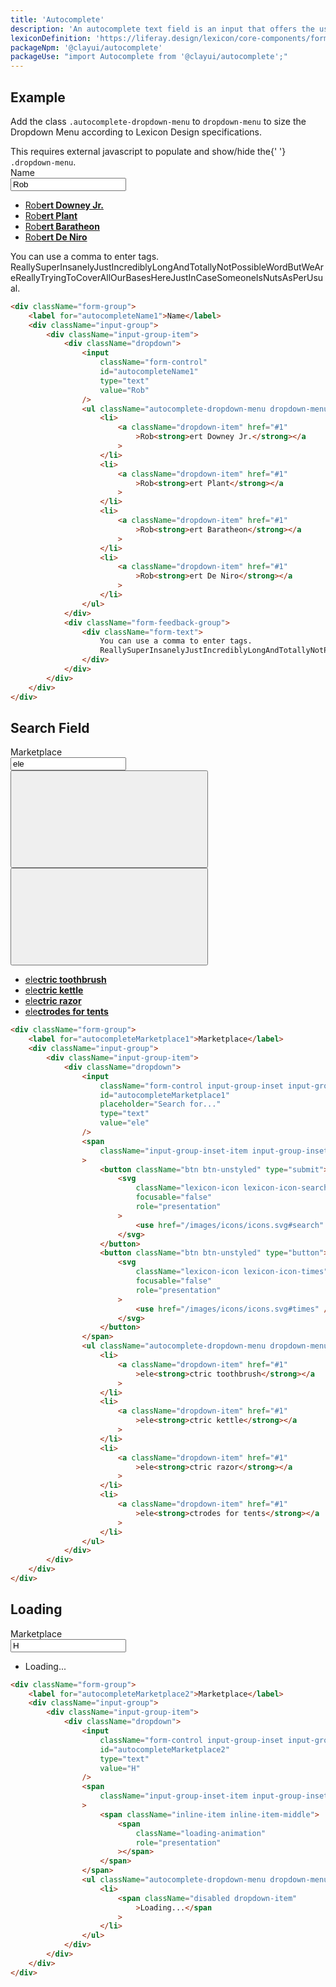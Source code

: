 ```yaml
---
title: 'Autocomplete'
description: 'An autocomplete text field is an input that offers the user text suggestions while they type.'
lexiconDefinition: 'https://liferay.design/lexicon/core-components/forms/text-input-variations/'
packageNpm: '@clayui/autocomplete'
packageUse: "import Autocomplete from '@clayui/autocomplete';"
---
```


## Example

Add the class `.autocomplete-dropdown-menu` to `dropdown-menu` to size the Dropdown Menu according to Lexicon Design specifications.

<div className="clay-site-alert alert alert-warning">
	This requires external javascript to populate and show/hide the{' '}
	<code className="gatsby-code-text">.dropdown-menu</code>.
</div>

<div className="sheet-example" style={{height: '18rem'}}>
	<div className="form-group">
		<div className="clay-autocomplete">
			<label for="autocompleteName1">Name</label>
			<div className="input-group">
				<div className="input-group-item">
					<div className="dropdown">
						<input
							className="form-control"
							id="autocompleteName1"
							type="text"
							value="Rob"
						/>
						<ul className="autocomplete-dropdown-menu dropdown-menu show">
							<li>
								<a className="dropdown-item" href="#1">
									Rob<strong>ert Downey Jr.</strong>
								</a>
							</li>
							<li>
								<a className="dropdown-item" href="#1">
									Rob<strong>ert Plant</strong>
								</a>
							</li>
							<li>
								<a className="dropdown-item" href="#1">
									Rob<strong>ert Baratheon</strong>
								</a>
							</li>
							<li>
								<a className="dropdown-item" href="#1">
									Rob<strong>ert De Niro</strong>
								</a>
							</li>
						</ul>
					</div>
					<div className="form-feedback-group">
						<div className="form-text">
							You can use a comma to enter tags.
							ReallySuperInsanelyJustIncrediblyLongAndTotallyNotPossibleWordButWeAreReallyTryingToCoverAllOurBasesHereJustInCaseSomeoneIsNutsAsPerUsual.
						</div>
					</div>
				</div>
			</div>
		</div>
	</div>
</div>

```html
<div className="form-group">
	<label for="autocompleteName1">Name</label>
	<div className="input-group">
		<div className="input-group-item">
			<div className="dropdown">
				<input
					className="form-control"
					id="autocompleteName1"
					type="text"
					value="Rob"
				/>
				<ul className="autocomplete-dropdown-menu dropdown-menu show">
					<li>
						<a className="dropdown-item" href="#1"
							>Rob<strong>ert Downey Jr.</strong></a
						>
					</li>
					<li>
						<a className="dropdown-item" href="#1"
							>Rob<strong>ert Plant</strong></a
						>
					</li>
					<li>
						<a className="dropdown-item" href="#1"
							>Rob<strong>ert Baratheon</strong></a
						>
					</li>
					<li>
						<a className="dropdown-item" href="#1"
							>Rob<strong>ert De Niro</strong></a
						>
					</li>
				</ul>
			</div>
			<div className="form-feedback-group">
				<div className="form-text">
					You can use a comma to enter tags.
					ReallySuperInsanelyJustIncrediblyLongAndTotallyNotPossibleWordButWeAreReallyTryingToCoverAllOurBasesHereJustInCaseSomeoneIsNutsAsPerUsual.
				</div>
			</div>
		</div>
	</div>
</div>
```

## Search Field

<div className="sheet-example" style={{height: '18rem'}}>
	<div className="form-group">
		<label for="autocompleteMarketplace1">Marketplace</label>
		<div className="input-group">
			<div className="input-group-item">
				<div className="dropdown">
					<input
						className="form-control input-group-inset input-group-inset-after"
						id="autocompleteMarketplace1"
						placeholder="Search for..."
						type="text"
						value="ele"
					/>
					<span className="input-group-inset-item input-group-inset-item-after">
						<button className="btn btn-unstyled" type="submit">
							<svg
								className="lexicon-icon lexicon-icon-search"
								focusable="false"
								role="presentation"
							>
								<use href="/images/icons/icons.svg#search" />
							</svg>
						</button>
						<button className="btn btn-unstyled" type="button">
							<svg
								className="lexicon-icon lexicon-icon-times"
								focusable="false"
								role="presentation"
							>
								<use href="/images/icons/icons.svg#times" />
							</svg>
						</button>
					</span>
					<ul className="autocomplete-dropdown-menu dropdown-menu show">
						<li>
							<a className="dropdown-item" href="#1">
								ele<strong>ctric toothbrush</strong>
							</a>
						</li>
						<li>
							<a className="dropdown-item" href="#1">
								ele<strong>ctric kettle</strong>
							</a>
						</li>
						<li>
							<a className="dropdown-item" href="#1">
								ele<strong>ctric razor</strong>
							</a>
						</li>
						<li>
							<a className="dropdown-item" href="#1">
								ele<strong>ctrodes for tents</strong>
							</a>
						</li>
					</ul>
				</div>
			</div>
		</div>
	</div>
</div>

```html
<div className="form-group">
	<label for="autocompleteMarketplace1">Marketplace</label>
	<div className="input-group">
		<div className="input-group-item">
			<div className="dropdown">
				<input
					className="form-control input-group-inset input-group-inset-after"
					id="autocompleteMarketplace1"
					placeholder="Search for..."
					type="text"
					value="ele"
				/>
				<span
					className="input-group-inset-item input-group-inset-item-after"
				>
					<button className="btn btn-unstyled" type="submit">
						<svg
							className="lexicon-icon lexicon-icon-search"
							focusable="false"
							role="presentation"
						>
							<use href="/images/icons/icons.svg#search" />
						</svg>
					</button>
					<button className="btn btn-unstyled" type="button">
						<svg
							className="lexicon-icon lexicon-icon-times"
							focusable="false"
							role="presentation"
						>
							<use href="/images/icons/icons.svg#times" />
						</svg>
					</button>
				</span>
				<ul className="autocomplete-dropdown-menu dropdown-menu show">
					<li>
						<a className="dropdown-item" href="#1"
							>ele<strong>ctric toothbrush</strong></a
						>
					</li>
					<li>
						<a className="dropdown-item" href="#1"
							>ele<strong>ctric kettle</strong></a
						>
					</li>
					<li>
						<a className="dropdown-item" href="#1"
							>ele<strong>ctric razor</strong></a
						>
					</li>
					<li>
						<a className="dropdown-item" href="#1"
							>ele<strong>ctrodes for tents</strong></a
						>
					</li>
				</ul>
			</div>
		</div>
	</div>
</div>
```

## Loading

<div className="sheet-example" style={{height: '11rem'}}>
	<div className="form-group">
		<label for="autocompleteMarketplace2">Marketplace</label>
		<div className="input-group">
			<div className="input-group-item">
				<div className="dropdown">
					<input
						className="form-control input-group-inset input-group-inset-after"
						id="autocompleteMarketplace2"
						type="text"
						value="H"
					/>
					<span className="input-group-inset-item input-group-inset-item-after">
						<span className="inline-item inline-item-middle">
							<span
								className="loading-animation"
								role="presentation"
							></span>
						</span>
					</span>
					<ul className="autocomplete-dropdown-menu dropdown-menu show">
						<li>
							<span className="disabled dropdown-item">
								Loading...
							</span>
						</li>
					</ul>
				</div>
			</div>
		</div>
	</div>
</div>

```html
<div className="form-group">
	<label for="autocompleteMarketplace2">Marketplace</label>
	<div className="input-group">
		<div className="input-group-item">
			<div className="dropdown">
				<input
					className="form-control input-group-inset input-group-inset-after"
					id="autocompleteMarketplace2"
					type="text"
					value="H"
				/>
				<span
					className="input-group-inset-item input-group-inset-item-after"
				>
					<span className="inline-item inline-item-middle">
						<span
							className="loading-animation"
							role="presentation"
						></span>
					</span>
				</span>
				<ul className="autocomplete-dropdown-menu dropdown-menu show">
					<li>
						<span className="disabled dropdown-item"
							>Loading...</span
						>
					</li>
				</ul>
			</div>
		</div>
	</div>
</div>
```

